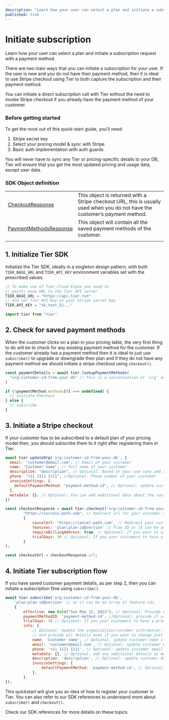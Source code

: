 ```yaml
---
description: "Learn how your user can select a plan and initiate a subscription request with a payment method."
published: true
---
```


# Initiate subscription

Learn how your user can select a plan and initiate a subscription request with a payment method.

There are two main ways that you can initiate a subscription for your user. If the user is new and you do not have their payment method, then it is ideal to use Stripe checkout using Tier to both capture the subscription and their payment method.

You can initiate a direct subscription call with Tier without the need to invoke Stripe checkout if you already have the payment method of your customer.

### Before getting started

To get the most out of this quick-start guide, you’ll need:

1. Stripe secret key
2. Select your pricing model & sync with Stripe
3. Basic auth implementation with auth guards

<Banner>
You will never have to sync any Tier or pricing-specific details to your DB, Tier will ensure that you get the most updated pricing and usage data, except user data.

</Banner>

### SDK Object definition

|                                                                                                           |                                                                                                                              |
| --------------------------------------------------------------------------------------------------------- | ---------------------------------------------------------------------------------------------------------------------------- |
| [CheckoutResponse](https://tierrun.github.io/node-sdk/interfaces/types.CheckoutResponse.html)             | This object is returned with a Stripe checkout URL, this is usually used when you do not have the customer’s payment method. |
| [PaymentMethodsResponse](https://tierrun.github.io/node-sdk/interfaces/types.PaymentMethodsResponse.html) | This object will contain all the saved payment methods of the customer.                                                      |
|                                                                                                           |                                                                                                                              |

## 1. Initialize Tier SDK

Initialize the Tier SDK, ideally in a singleton design pattern, with both `TIER_BASE_URL` and `TIER_API_KEY` environment variables set with the prescribed values.

```js
// To make use of Tier Cloud Alpha you need to
// points base URL to the Tier API server
TIER_BASE_URL = "https://api.tier.run"
// and set Tier API Key as your Stripe secret key
TIER_API_KEY = "sk_test_51..."
```

<CodeGroup title="Initialize Tier">

```jsx
import tier from "tier"
```

</CodeGroup>

## 2. Check for saved payment methods

When the customer clicks on a plan in your pricing table, the very first thing to do will be to check for any existing payment method for the customer. If the customer already has a payment method then it is ideal to just use `subscribe()` to upgrade or downgrade their plan and if they do not have any payment method we should initiate a stripe checkout using `checkout()`.

<CodeGroup title="Check saved payment methods">

```js
const paymentDetails = await tier.lookupPaymentMethods(
  "org:customer-id-from-your-db" // This is a concatenation of 'org' and your 'customerId' from your DB
)

if (!paymentMethod.methods[0] === undefined) {
  // initiate Checkout
} else {
  // Subscribe
}
```

</CodeGroup>

## 3. Initiate a Stripe checkout

If your customer has to be subscribed to a default plan of your pricing model then, you should subscribe them to it right after registering them in Tier.

<CodeGroup title="Register your customer">

```js
await tier.updateOrg(`org:customer-id-from-your-db`, {
  email: "customer@email.com", // Email of your customer
  name: "Customer name", // Full name of your customer
  description: "description", // Optional: Based on your use case add a description
  phone: "+11 1111 1111", //Optional: Phone number of your customer
  invoiceSettings: {
    defaultPaymentMethod: "payment-method-id", // Optional: update customer default payment method if needed
  },
  metadata: {}, // Optional: You can add additional data about the customer using metadata
})
```

</CodeGroup>

<CodeGroup title="Get checkout URL to subscribe">

```js
const checkoutResponse = await tier.checkout('org:customer-id-from-your-db',
		"https://success-path.com", // Redirect url for your customer on success
		{
    		cancelUrl: "https://cancel-path.com", // Redirect your customer on cancellation
    		features: 'plan:plan-id@version' // Plan ID or it can be an array of feature-ids,
			requireBillingAddress: true, // Optional: If you want to save the address
			trialDays: 30 // Optional: If you your customers to have a product trial
		}
);

const checkoutUrl = checkoutResponse.url;
```

</CodeGroup>

## 4. Initiate Tier subscription flow

If you have saved customer payment details, as per step 2, then you can initiate a subscription flow using `subscribe()`.

<CodeGroup title="Start subscription call">

```js
await tier.subscribe('org:customer-id-from-your-db',
	'plan:plan-id@version' // or it can be an array of feature-ids,
	{
		effective: new Date("Sun May 12, 2023"), // Optional: Provide effective data of subscription
		paymentMethodID: 'payment-method-id', //Optional: provide if your customer wants to use something different from the default
		trialDays: 30 // Optional: If you your customers to have a product trial
		info: {
			// Optional: Update the organization/customer information if required,
			// and provide all details even if you want to change just one field
			name: 'Customer name', // Optional: update customer name if needed
			email: 'customer@email.com', // Optional: update customer email if needed
			phone: '+11 1111 1111', // Optional: update customer email if needed
			metadata: {}, // Optional: add any additional details as metadata
			description: 'description', // Optional: update customer description if needed
			invoiceSettings: {
				defaultPaymentMethod: 'payment-method-id', // Optional: update customer default payment method if needed
			},
		},
});
```

</CodeGroup>

This quickstart will give you an idea of how to register your customer in Tier. You can also refer to our SDK references to understand more about `subscribe()` and `checkout()`.

<Banner>
Check our SDK references for more details on these topics.

</Banner>
